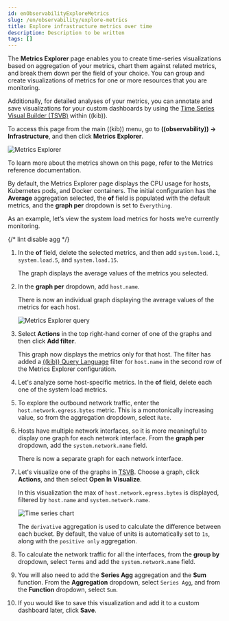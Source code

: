 ```yaml
---
id: enObservabilityExploreMetrics
slug: /en/observability/explore-metrics
title: Explore infrastructure metrics over time
description: Description to be written
tags: []
---
```



<div id="explore-metrics"></div>

The **Metrics Explorer** page enables you to create time-series visualizations based on
aggregation of your metrics, chart them against related metrics, and break them down
per the field of your choice. You can group and create visualizations of metrics
for one or more resources that you are monitoring.

Additionally, for detailed analyses of your metrics, you can annotate and save visualizations for
your custom dashboards by using the [Time Series Visual Builder (TSVB)](((kibana-ref))/tsvb.html) within ((kib)).

To access this page from the main ((kib)) menu, go to
**((observability)) -> Infrastructure**, and then click **Metrics Explorer**.

![Metrics Explorer](../images/metrics-explorer.png)

To learn more about the metrics shown on this page, refer to the
<DocLink id="enObservabilityMetricsReference">Metrics reference</DocLink> documentation.

<ViewInfrastructureMetricsAddMetricsTip />

By default, the Metrics Explorer page displays the CPU usage for hosts, Kubernetes pods, and Docker containers.
The initial configuration has the **Average** aggregation selected, the **of** field is populated with the default metrics,
and the **graph per** dropdown is set to `Everything`.

As an example, let’s view the system load metrics for hosts we’re currently monitoring.

{/* lint disable agg */}
1. In the **of** field, delete the selected metrics, and then add `system.load.1`, `system.load.5`, and `system.load.15`.

    The graph displays the average values of the metrics you selected.

1. In the **graph per** dropdown, add `host.name`.

    There is now an individual graph displaying the average values of the metrics for each host.

    ![Metrics Explorer query](../images/metrics-explorer-filter.png)

1. Select **Actions** in the top right-hand corner of one of the graphs and then click **Add filter**.

    This graph now displays the metrics only for that host. The filter has added a [((kib)) Query Language](((kibana-ref))/kuery-query.html) filter for `host.name`
    in the second row of the Metrics Explorer configuration.

1. Let's analyze some host-specific metrics. In the **of** field, delete each one of the system load metrics.

1. To explore the outbound network traffic, enter the `host.network.egress.bytes` metric. This is a monotonically increasing
    value, so from the aggregation dropdown, select `Rate`.

1. Hosts have multiple network interfaces, so it is more meaningful to display one graph for each network interface.
    From the **graph per** dropdown, add the `system.network.name` field.

    There is now a separate graph for each network interface.

1. Let's visualize one of the graphs in [TSVB](((kibana-ref))/tsvb.html). Choose a graph, click **Actions**, and then select **Open In Visualize**.

    In this visualization the max of `host.network.egress.bytes` is displayed, filtered by `host.name` and `system.network.name`.

    ![Time series chart](../images/metrics-time-series.png)

    The `derivative` aggregation is used to calculate the difference between each bucket. By default, the value of units
    is automatically set to `1s`, along with the `positive only` aggregation.

1. To calculate the network traffic for all the interfaces, from the **group by** dropdown, select `Terms` and add the
    `system.network.name` field.

1. You will also need to add the **Series Agg** aggregation and the **Sum** function. From the **Aggregation** dropdown,
    select `Series Agg`, and from the **Function** dropdown, select `Sum`.

1. If you would like to save this visualization and add it to a custom dashboard later, click **Save**.

